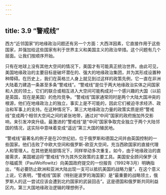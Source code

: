 ```yaml
---
---
---
```

title: 3.9 “警戒线”
---



西方“近邻国家”的地缘政治问题还有另一个方面：大西洋因素，它直接作用于这些国家，并强加给这些国家有利于世界主义和美国主义的政治举措。这个问题有几个层面。让我们按顺序开始。

只有在地球上没有其他大空间的情况下，美国才有可能真正统治世界。由此可见，美国地缘政治的主要目标是破坏潜在的、强大的地缘政治集团，并为其形成设置种种障碍。在历史上，我们在英格兰人身上就见到过这样的政策先例，它一直在非洲大陆着力建造一条甚至多条“警戒线”。“警戒线”是位于两大地缘政治实体之间国家和人民的领土，它们的联合或相互进入大空间可能构成对一个感兴趣的大国（以前是英国，现在是美国）的危险竞争。“警戒线”国家通常同时是两个大陆大国冲突的根源，他们在地缘政治上的独立，事实上是不可能的，因此它们被迫寻求经济、政治和军事上的支持。在这种情况下，第三大地缘政治力量的政策实质是把“警戒线”变成两个相邻大空间之间的紧张地带，通过对“中间”国家的政府施加外交影响，来引发冲突升级。最激进的“警戒线”是“中间”国家争取完全独立于两个大陆邻国的情况，这实际中意味着变成“遥远”第三大国的殖民地。

“警戒线”最著名的例子是在20世纪初，位于俄罗斯和德国之间并由英国控制的一些国家。他们击败了中欧大空间和俄罗斯-欧亚大空间，充当西欧国家的直接代理人和管理人。在其他更局部情况下，同样举动多次重复。如今，由于地缘政治的直接需求，美国被迫将“警戒线”作为其外交政策的主要工具。美国安全顾问保罗·沃尔福威茨（PaulWolfowitz）向美国政府提交的一份报告（1992年3月）明确指出，“有必要防止欧洲和亚洲大陆出现一支可以抵抗美国的战略力量”，在这个意义上说，它表明，“警戒线”国家（特别是波罗的海国家）是“最重要的战略领土，俄罗斯人的这一尝试应该会遭到北约国家的武装回击”。这是德国和俄罗斯共同利益区内，第三大国地缘政治逻辑的理想例子。